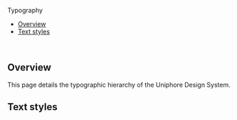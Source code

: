 
<Meta
  title="Foundations/Typography"
/>

<ComponentName>Typography</ComponentName>
<br/>

- [Overview](#overview)
- [Text styles](#text-styles)
<br/>

## Overview
This page details the typographic hierarchy of the Uniphore Design System.

## Text styles

<TextStyles />